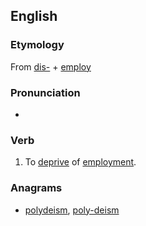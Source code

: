 ==English==

===Etymology===
From [[dis-]] + [[employ]]

===Pronunciation===
* {{audio|en-us-disemploy.ogg|Audio (US)|lang=en}}

===Verb===
{{en-verb}}
# To [[deprive]] of [[employment]].

===Anagrams===
* [[polydeism#English|polydeism]], [[poly-deism#English|poly-deism]]